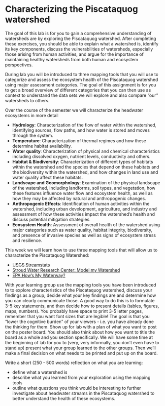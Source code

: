 # Characterizing the Piscataquog watershed

The goal of this lab is for you to gain a comprehensive understanding of watersheds are by exploring the Piscataquog watershed. After completing these exercises, you should be able to explain what a watershed is, identify its key components, discuss the vulnerabilities of watersheds, especially those arising from human activities, and argue for the importance of maintaining healthy watersheds from both human and ecosystem perspectives. 

During lab you will be introduced to three mapping tools that you will use to categorize and assess the ecosystem health of the Piscataquog watershed using major assessment categories. The goal of this assignment is for you to get a broad overview of different categories that you can then use as context to understand the data sets we will explore and also compare "our" watersheds to others. 

Over the course of the semester we will characterize the headwater ecosystems in more detail

* **Hydrology**: Characterization of the flow of water within the watershed, identifying sources, flow paths, and how water is stored and moves through the system.
* **Temperature**: Characterization of thermal regimes and how these determine habitat availability.
* **Water quality**: Characterization of physical and chemical characteristics including dissolved oxygen, nutrient levels, conductivity and others.
* **Habitat & Biodiversity**: Characterization of different types of habitats within the watershed and the species that depend on these habitats and the biodiversity within the watershed, and how changes in land use and water quality affect these habitats.
* **Landscape and Geomorphology**: Examination of the physical landscape of the watershed, including landforms, soil types, and vegetation, how these features influence water flow and ecosystem health, as well as how they may be affected by natural and anthropogenic changes.
* **Anthropogenic Effects**: Identification of human activities within the watershed, including urban development, agriculture, and industry and assessment of how these activities impact the watershed’s health and discuss potential mitigation strategies.
* **Ecosystem Health**: Assessment of overall health of the watershed using major categories such as water quality, habitat integrity, biodiversity, and presence of invasive species as well as signs of ecosystem stress and resilience.

This week we will learn how to use three mapping tools that will allow us to characterize the Piscataquog Watershed:

* [USGS Streamstats](https://streamstats.usgs.gov/ss/)
* [Stroud Water Research Center: Model my Watershed](https://modelmywatershed.org/)
* [EPA How's My Waterway?](https://mywaterway.epa.gov/)


::: {.callout-tip title="Give it a try"}

With your learning group use the mapping tools you have been introduced to to explore characteristics of the Piscataquog watershed, discuss your findings as a group, decide what your key findings are and determine how you can clearly communicate those. A good way to do this is to formulate 3-5 key statements, and then decide how to present details (tables, figures, maps, numbers). You probably have space to print 3-5 letter pages, remember that you want font sizes that are legible! The goal is that you "lower the cognitive burden" of your viewers - i.e. you have already done the thinking for them. Show up for lab with a plan of what you want to post on the poster board. You should also think about how you want to title the board as a whole and you section specifically. We will have some time at the beginning of lab for you to (very, very informally, you don't even have to stand up) present what your group learned to the other groups. Then we'll make a final decision on what needs to be printed and put up on the board.

:::

::: {.callout-tip title="Consider this"}

Write a short (250 - 500 words) reflection on what you are learning:

* define what a watershed is
* describe what you learned from your exploration using the mapping tools
* outline what questions you think would be interesting to further investigate about headwater streams in the Piscataquog watershed to better understand the health of these ecosystems.

:::
